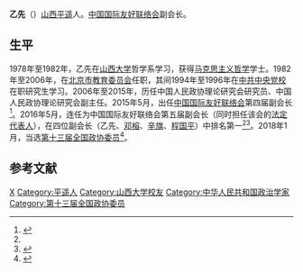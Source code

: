 '''乙先'''（{{bd|1959年|8月||}}）[[山西|山西]][[平遥|平遥]]人。[[中国国际友好联络会|中国国际友好联络会]]副会长。

==生平==
1978年至1982年，乙先在[[山西大学|山西大学]]哲学系学习，获得[[马克思主义哲学|马克思主义哲学]]学士。1982年至2006年，在[[北京市教育委员会|北京市教育委员会]]任职，其间1994年至1996年在[[中共中央党校|中共中央党校]]在职研究生学习。2006年至2015年，历任中国人民政协理论研究会研究员、中国人民政协理论研究会副主任。2015年5月，出任[[中国国际友好联络会|中国国际友好联络会]]第四届副会长<ref name=caifc>{{Cite web |url = http://www.caifc.org.cn/content.aspx?id=511 |title = 乙先 |author =  |date = 2016-05-31 |publisher = 中国国际友好联络会 |language =  |accessdate =  |quote =  |archive-url = https://web.archive.org/web/20180127202329/http://www.caifc.org.cn/content.aspx?id=511 |archive-date = 2018-01-27 |dead-url = yes }}</ref>。2016年5月，连任为中国国际友好联络会第五届副会长（同时担任该会的[[法定代表人|法定代表人]]），在四位副会长（乙先、[[邓榕|邓榕]]、[[辛旗|辛旗]]、[[程国平|程国平]]）中排名第一<ref name=caifc/><ref>{{Cite web  |url =http://www.caifc.org.cn/content.aspx?id=4229  |title =友联会召开第五届会员代表大会暨理事会第一次会议  |author =  |date =2016-06-02  |publisher =中国国际友好联络会  |language =  |accessdate =  |quote =  |archive-url =https://web.archive.org/web/20180127143301/http://www.caifc.org.cn/content.aspx?id=4229  |archive-date =2018-01-27  |dead-url =yes  }}</ref>。2018年1月，当选[[中国人民政治协商会议第十三届全国委员会委员名单|第十三届全国政协委员]]<ref>{{Cite web|url=http://sports.163.com/18/0126/06/D92BRKK400051C89.html|title=中国人民政治协商会议第十三届全国委员会委员名单|accessdate=2018-01-26|last=|work=网易|archive-url=https://web.archive.org/web/20180127143232/http://sports.163.com/18/0126/06/D92BRKK400051C89.html|archive-date=2018-01-27|dead-url=yes}}</ref>。

==参考文献==
{{reflist}}

{{DEFAULTSORT:Yi}}
[[Category:乙姓|X]]
[[Category:平遥人|Category:平遥人]]
[[Category:山西大学校友|Category:山西大学校友]]
[[Category:中华人民共和国政治学家|Category:中华人民共和国政治学家]]
[[Category:第十三届全国政协委员|Category:第十三届全国政协委员]]